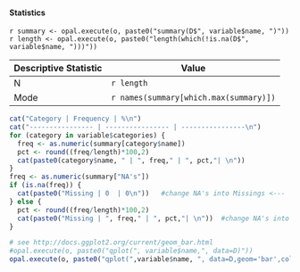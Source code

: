 #### Statistics

`r summary <- opal.execute(o, paste0("summary(D$", variable$name, ")"))`
`r length <- opal.execute(o, paste0("length(which(!is.na(D$", variable$name, ")))"))`

Descriptive Statistic | Value
--------------------- | ----------------
N                     | `r length`
Mode                  | `r names(summary[which.max(summary)])`

```r
cat("Category | Frequency | %\n")
cat("---------------- | ---------------- | ----------------\n")
for (category in variable$categories) {
  freq <- as.numeric(summary[category$name])
  pct <- round((freq/length)*100,2)
  cat(paste0(category$name, " | ", freq," | ", pct,"| \n"))
}
freq <- as.numeric(summary["NA's"])    
if (is.na(freq)) {
  cat(paste0("Missing | 0  | 0\n"))   #change NA's into Missings <---
} else {
  pct <- round((freq/length)*100,2)
  cat(paste0("Missing | ", freq," | ", pct,"| \n"))  #change NA's into Missings <--
}
```

```r
# see http://docs.ggplot2.org/current/geom_bar.html
#opal.execute(o, paste0("qplot(", variable$name,", data=D)"))
opal.execute(o, paste0("qplot(",variable$name, ", data=D,geom='bar',colour=I('white'),fill=",variable$name,")+scale_fill_hue(na.value='grey50',direction=1)"))
```

